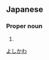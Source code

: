 ==Japanese==
{{ja-kanjitab|良|川}}

===Proper noun===
{{ja-pos|proper|よしかわ}}

# {{surname|lang=ja}}

[[Category:Japanese surnames|よしかわ]]